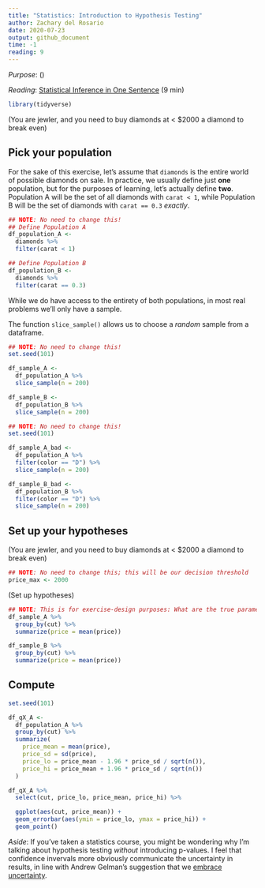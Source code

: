 ```yaml
---
title: "Statistics: Introduction to Hypothesis Testing"
author: Zachary del Rosario
date: 2020-07-23
output: github_document
time: -1
reading: 9
---
```


*Purpose*: ()

*Reading*: [Statistical Inference in One Sentence](https://medium.com/hackernoon/statistical-inference-in-one-sentence-33a4683a6424) (9 min)

```r
library(tidyverse)
```

(You are jewler, and you need to buy diamonds at < $2000 a diamond to break
even)

## Pick your population

For the sake of this exercise, let's assume that `diamonds` is the entire world
of possible diamonds on sale. In practice, we usually define just **one**
population, but for the purposes of learning, let's actually define **two**.
Population A will be the set of all diamonds with `carat < 1`, while Population
B will be the set of diamonds with `carat == 0.3` *exactly*.

```r
## NOTE: No need to change this!
## Define Population A
df_population_A <-
  diamonds %>%
  filter(carat < 1)

## Define Population B
df_population_B <-
  diamonds %>%
  filter(carat == 0.3)
```

While we do have access to the entirety of both populations, in most real
problems we'll only have a sample.

The function `slice_sample()` allows us to choose a *random* sample from a
dataframe.

```r
## NOTE: No need to change this!
set.seed(101)

df_sample_A <-
  df_population_A %>%
  slice_sample(n = 200)

df_sample_B <-
  df_population_B %>%
  slice_sample(n = 200)
```

```r
## NOTE: No need to change this!
set.seed(101)

df_sample_A_bad <-
  df_population_A %>%
  filter(color == "D") %>%
  slice_sample(n = 200)

df_sample_B_bad <-
  df_population_B %>%
  filter(color == "D") %>%
  slice_sample(n = 200)
```



## Set up your hypotheses

(You are jewler, and you need to buy diamonds at < $2000 a diamond to break
even)

```r
## NOTE: No need to change this; this will be our decision threshold
price_max <- 2000
```

(Set up hypotheses)

<!-- solution-begin -->
```r
## NOTE: This is for exercise-design purposes: What are the true parameters?
df_sample_A %>%
  group_by(cut) %>%
  summarize(price = mean(price))

df_sample_B %>%
  group_by(cut) %>%
  summarize(price = mean(price))
```
<!-- solution-end -->

## Compute

```r
set.seed(101)

df_qX_A <-
  df_population_A %>%
  group_by(cut) %>%
  summarize(
    price_mean = mean(price),
    price_sd = sd(price),
    price_lo = price_mean - 1.96 * price_sd / sqrt(n()),
    price_hi = price_mean + 1.96 * price_sd / sqrt(n())
  )

df_qX_A %>%
  select(cut, price_lo, price_mean, price_hi) %>%

  ggplot(aes(cut, price_mean)) +
  geom_errorbar(aes(ymin = price_lo, ymax = price_hi)) +
  geom_point()
```

*Aside*: If you've taken a statistics course, you might be wondering why I'm
talking about hypothesis testing *without* introducing p-values. I feel that
confidence invervals more obviously communicate the uncertainty in results, in
line with Andrew Gelman's suggestion that we [embrace
uncertainty](https://stat.columbia.edu/~gelman/research/published/asa_pvalues.pdf).
